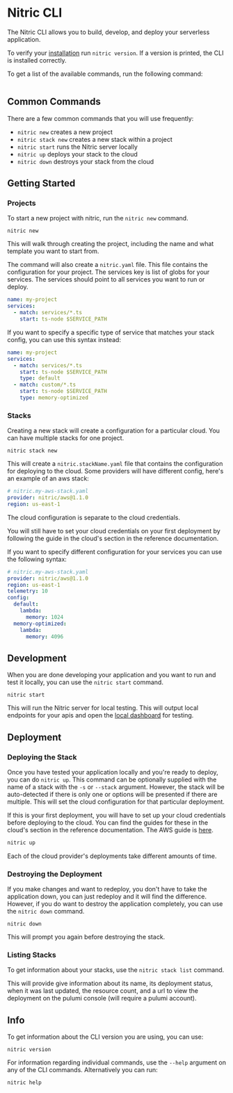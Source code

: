 
# Nitric CLI

The Nitric CLI allows you to build, develop, and deploy your serverless application.

To verify your [installation](/guides/getting-started/installation) run `nitric version`. If a version is printed, the CLI is installed correctly.

To get a list of the available commands, run the following command:

```text file=<rootDir>/src/assets/cli-usage.txt

```

## Common Commands

There are a few common commands that you will use frequently:

- `nitric new` creates a new project
- `nitric stack new` creates a new stack within a project
- `nitric start` runs the Nitric server locally
- `nitric up` deploys your stack to the cloud
- `nitric down` destroys your stack from the cloud

## Getting Started

### Projects

To start a new project with nitric, run the `nitric new` command.

```
nitric new
```

This will walk through creating the project, including the name and what template you want to start from.

The command will also create a `nitric.yaml` file. This file contains the configuration for your project. The services key is list of globs for your services. The services should point to all services you want to run or deploy.

```yaml
name: my-project
services:
  - match: services/*.ts
    start: ts-node $SERVICE_PATH
```

If you want to specify a specific type of service that matches your stack config, you can use this syntax instead:

```yaml
name: my-project
services:
  - match: services/*.ts
    start: ts-node $SERVICE_PATH
    type: default
  - match: custom/*.ts
    start: ts-node $SERVICE_PATH
    type: memory-optimized
```

### Stacks

Creating a new stack will create a configuration for a particular cloud. You can have multiple stacks for one project.

```
nitric stack new
```

This will create a `nitric.stackName.yaml` file that contains the configuration for deploying to the cloud. Some providers will have different config, here's an example of an aws stack:

```yaml
# nitric.my-aws-stack.yaml
provider: nitric/aws@1.1.0
region: us-east-1
```

<Note>The cloud configuration is separate to the cloud credentials.</Note>

<Note>
  You will still have to set your cloud credentials on your first deployment by
  following the guide in the cloud's section in the reference documentation.
</Note>

If you want to specify different configuration for your services you can use the following syntax:

```yaml
# nitric.my-aws-stack.yaml
provider: nitric/aws@1.1.0
region: us-east-1
telemetry: 10
config:
  default:
    lambda:
      memory: 1024
  memory-optimized:
    lambda:
      memory: 4096
```

## Development

When you are done developing your application and you want to run and test it locally, you can use the `nitric start` command.

```
nitric start
```

This will run the Nitric server for local testing. This will output local endpoints for your apis and open the [local dashboard](/guides/getting-started/local-dashboard) for testing.

## Deployment

### Deploying the Stack

Once you have tested your application locally and you're ready to deploy, you can do `nitric up`. This command can be optionally supplied with the name of a stack with the `-s` or `--stack` argument. However, the stack will be auto-detected if there is only one or options will be presented if there are multiple. This will set the cloud configuration for that particular deployment.

If this is your first deployment, you will have to set up your cloud credentials before deploying to the cloud. You can find the guides for these in the cloud's section in the reference documentation. The AWS guide is [here](/reference/providers/aws).

```bash
nitric up
```

<Note>
  Each of the cloud provider's deployments take different amounts of time.
</Note>

### Destroying the Deployment

If you make changes and want to redeploy, you don't have to take the application down, you can just redeploy and it will find the difference. However, if you do want to destroy the application completely, you can use the `nitric down` command.

```
nitric down
```

<Note>This will prompt you again before destroying the stack.</Note>

### Listing Stacks

To get information about your stacks, use the `nitric stack list` command.

This will provide give information about its name, its deployment status, when it was last updated, the resource count, and a url to view the deployment on the pulumi console (will require a pulumi account).

## Info

To get information about the CLI version you are using, you can use:

```
nitric version
```

For information regarding individual commands, use the `--help` argument on any of the CLI commands. Alternatively you can run:

```
nitric help
```
